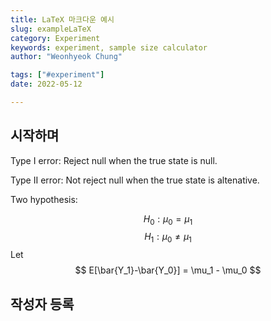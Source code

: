 ```yaml
---
title: LaTeX 마크다운 예시
slug: exampleLaTeX
category: Experiment
keywords: experiment, sample size calculator
author: "Weonhyeok Chung"

tags: ["#experiment"]
date: 2022-05-12

---
```



## 시작하며 

Type I error: Reject null when the true state is null. 

Type II error: Not reject null when the true state is altenative. 

Two hypothesis:

$$
H_0 : \mu_0 = \mu_1
$$
$$
H_1 : \mu_0 \ne \mu_1
$$
Let
$$
E[\bar{Y_1}-\bar{Y_0}] = \mu_1 - \mu_0
$$



## 작성자 등록


<script type="text/javascript" async
src="https://cdnjs.cloudflare.com/ajax/libs/mathjax/2.7.2/MathJax.js? 
config=TeX-MML-AM_CHTML"
</script>